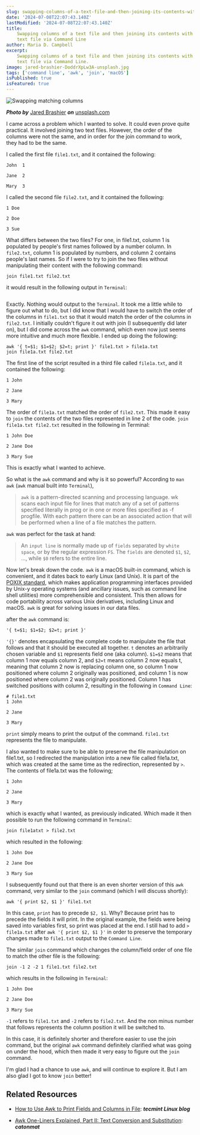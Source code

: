 ```yaml
---
slug: swapping-columns-of-a-text-file-and-then-joining-its-contents-with-another-text-file-via-command-line
date: '2024-07-08T22:07:43.140Z'
lastModified: '2024-07-08T22:07:43.140Z'
title:
    Swapping columns of a text file and then joining its contents with another
    text file via Command Line
author: Maria D. Campbell
excerpt:
    Swapping columns of a text file and then joining its contents with another
    text file via Command Line.
image: jared-brashier-DoddrXpLw3A-unsplash.jpg
tags: ['command line', 'awk', 'join', 'macOS']
isPublished: true
isFeatured: true
---
```


![Swapping matching columns](jared-brashier-DoddrXpLw3A-unsplash.jpg)

**_Photo by_** [Jared Brashier](https://unsplash.com/@jaredbrashier) **_on_**
[unsplash.com](https://unsplash.com/photos/brown-and-white-2-storey-house-DoddrXpLw3A)

I came across a problem which I wanted to solve. It could even prove quite
practical. It involved joining two text files. However, the order of the columns
were not the same, and in order for the join command to work, they had to be the
same.

I called the first file `file1.txt`, and it contained the following:

```shell
John  1

Jane  2

Mary  3
```

I called the second file `file2.txt`, and it contained the following:

```shell
1 Doe

2 Doe

3 Sue
```

What differs between the two files? For one, in file1.txt, column 1 is populated
by people's first names followed by a number column. In `file2.txt`, column 1 is
populated by numbers, and column 2 contains people's last names. So if I were to
try to join the two files without manipulating their content with the following
command:

```shell
join file1.txt file2.txt
```

it would result in the following output in `Terminal`:

```shell

```

Exactly. Nothing would output to the `Terminal`. It took me a little while to
figure out what to do, but I did know that I would have to switch the order of
the columns in `file1.txt` so that it would match the order of the columns in
`file2.txt`. I initially couldn't figure it out with join (I subsequently did
later on), but I did come across the `awk` command, which even now just seems
more intuitive and much more flexible. I ended up doing the following:

```shell
awk '{ t=$1; $1=$2; $2=t; print }' file1.txt > file1a.txt
join file1a.txt file2.txt
```

The first line of the script resulted in a third file called `file1a.txt`, and
it contained the following:

```shell
1 John

2 Jane

3 Mary
```

The order of `file1a.txt` matched the order of `file2.txt`. This made it easy to
`join` the contents of the two files represented in line 2 of the code.
`join file1a.txt file2.txt` resulted in the following in Terminal:

```shell
1 John Doe

2 Jane Doe

3 Mary Sue
```

This is exactly what I wanted to achieve.

So what is the `awk` command and why is it so powerful? According to `man awk`
(`awk` manual built into `Terminal`),

> `awk` is a pattern-directed scanning and processing language. wk scans each
> input file for lines that match any of a set of patterns specified literally
> in prog or in one or more files specified as -f progfile. With each pattern
> there can be an associated action that will be performed when a line of a file
> matches the pattern.

`awk` was perfect for the task at hand:

> An `input line` is normally made up of `fields` separated by `white space`, or
> by the regular expression `FS`. The `fields` are denoted `$1`, `$2`, ...,
> while `$0` refers to the entire line.

Now let's break down the code. `awk` is a macOS built-in command, which is
convenient, and it dates back to early Linux (and Unix). It is part of the
[POXIX standard](https://stackoverflow.com/questions/1780599/what-is-the-meaning-of-posix),
which makes application programming interfaces provided by Unix-y operating
systems (and ancillary issues, such as command line shell utilities) more
comprehensible and consistent. This then allows for code portability across
various Unix derivatives, including Linux and macOS. `awk` is great for solving
issues in our data files.

after the `awk` command is:

```shell
'{ t=$1; $1=$2; $2=t; print }'
```

`'{}'` denotes encapsulating the complete code to manipulate the file that
follows and that it should be executed all together. `t` denotes an arbitrarily
chosen variable and `$1` represents field one (aka column). `$1=$2` means that
column 1 now equals column 2, and `$2=t` means column 2 now equals t, meaning
that column 2 now is replacing column one, so column 1 now positioned where
column 2 originally was positioned, and column 1 is now positioned where column
2 was originally positioned. Column 1 has switched positions with column 2,
resulting in the following in `Command Line`:

```shell
# file1.txt
1 John

2 Jane

3 Mary
```

`print` simply means to print the output of the command. `file1.txt` represents
the file to manipulate.

I also wanted to make sure to be able to preserve the file manipulation on
file1.txt, so I redirected the manipulation into a new file called file1a.txt,
which was created at the same time as the redirection, represented by `>`. The
contents of file1a.txt was the following;

```shell
1 John

2 Jane

3 Mary
```

which is exactly what I wanted, as previously indicated. Which made it then
possible to run the following command in `Terminal`:

```shell
join file1atxt > file2.txt
```

which resulted in the following:

```shell
1 John Doe

2 Jane Doe

3 Mary Sue
```

I subsequently found out that there is an even shorter version of this `awk`
command, very similar to the `join` command (which I will discuss shortly):

```shell
awk '{ print $2, $1 }' file1.txt
```

In this case, `print` has to precede `$2, $1`. Why? Because print has to precede
the fields it will print. In the original example, the fields were being saved
into variables first, so print was placed at the end. I still had to add
`> file1a.txt` after `awk '{ print $2, $1 }'` in order to preserve the temporary
changes made to `file1.txt` output to the `Command Line`.

The similar `join` command which changes the column/field order of one file to
match the other file is the following:

```shell
join -1 2 -2 1 file1.txt file2.txt
```

which results in the following in `Terminal`:

```shell
1 John Doe

2 Jane Doe

3 Mary Sue
```

`-1` refers to `file1.txt` and `-2` refers to `file2.txt`. And the non minus
number that follows represents the column position it will be switched to.

In this case, it is definitely shorter and therefore easier to use the join
command, but the original `awk` command definitely clarified what was going on
under the hood, which then made it very easy to figure out the `join` command.

I'm glad I had a chance to use `awk`, and will continue to explore it. But I am
also glad I got to know `join` better!

## Related Resources

-   [How to Use Awk to Print Fields and Columns in File](https://www.tecmint.com/awk-print-fields-columns-with-space-separator/):
    **_tecmint Linux blog_**

-   [Awk One-Liners Explained, Part II: Text Conversion and Substitution](https://catonmat.net/awk-one-liners-explained-part-two):
    **_catonmat_**
